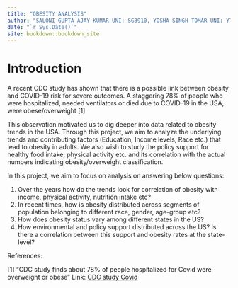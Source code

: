 ```yaml
--- 
title: "OBESITY ANALYSIS"
author: "SALONI GUPTA AJAY KUMAR UNI: SG3910, YOSHA SINGH TOMAR UNI: YT2741"
date: "`r Sys.Date()`"
site: bookdown::bookdown_site
---
```


# Introduction

A recent CDC study has shown that there is a possible link between obesity and COVID-19
risk for severe outcomes. A staggering 78% of people who were hospitalized, needed
ventilators or died due to COVID-19 in the USA, were obese/overweight [1].

This observation motivated us to dig deeper into data related to obesity trends in the USA.
Through this project, we aim to analyze the underlying trends and contributing factors
(Education, Income levels, Race etc.) that lead to obesity in adults. We also wish to study the
policy support for healthy food intake, physical activity etc. and its correlation with the
actual numbers indicating obesity/overweight classification.

In this project, we aim to focus on analysis on answering below questions:

1. Over the years how do the trends look for correlation of obesity with income,
physical activity, nutrition intake etc?
2. In recent times, how is obesity distributed across segments of
population belonging to different race, gender, age-group etc?
3. How does obesity status vary among different states in the US?
4. How environmental and policy support distributed across the US? Is there a correlation between this support and obesity rates at the state-level? 

References:

[1] "CDC study finds about 78% of people hospitalized for Covid were overweight or obese"
Link: [CDC study Covid](https://www.cnbc.com/2021/03/08/covid-cdc-study-finds-roughly-78percent-of-people-
hospitalized-were-overweight-or-obese.html "CDC study Covid")
